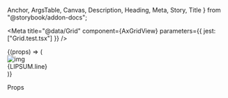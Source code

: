   Anchor,
  ArgsTable,
  Canvas,
  Description,
  Heading,
  Meta,
  Story,
  Title
} from "@storybook/addon-docs";

<Meta title="@data/Grid" component={AxGridView} parameters={{ jest: ["Grid.test.tsx"] }} />

<Anchor storyId="data-grid--grid">
  <Title>Grid</Title>
</Anchor>

<Description of={AxGridView} />

<Canvas>
  <Story name="Grid" parameters={{ layout: "none" }} height="30rem">
    <AxViewport>
      <AxPage>
        <AxGridView list={records} sortOrder="asc">
          {(props) => (
            <AxGridView.Item {...props}>
              <div className="ax-flex">
                <AxPanel title="Grid cell" className="ax-col ax-col--fill" paper>
                  <AxContent>
                    <div className="ax-row ax-gutter">
                      <img
                        alt="img"
                        className="ax-col ax-col--auto"
                        src="https://picsum.photos/id/128/172"
                        width={128}
                        height={172}
                      />
                      <div className="ax-col ax-col--fill">
                        <AxText clip={4}>{LIPSUM.line}</AxText>
                      </div>
                    </div>
                  </AxContent>
                </AxPanel>
                <div className="ax-col ax-col--auto ax-margin--t--sm">
                  <AxButton.Group vertical>
                    <AxButton icon={mdiStar} />
                    <AxButton icon={mdiComment} />
                  </AxButton.Group>
                </div>
              </div>
            </AxGridView.Item>
          )}
        </AxGridView>
      </AxPage>
    </AxViewport>
  </Story>
</Canvas>

<Heading>Props</Heading>

<ArgsTable of={AxGridView} sort="requiredFirst" />
